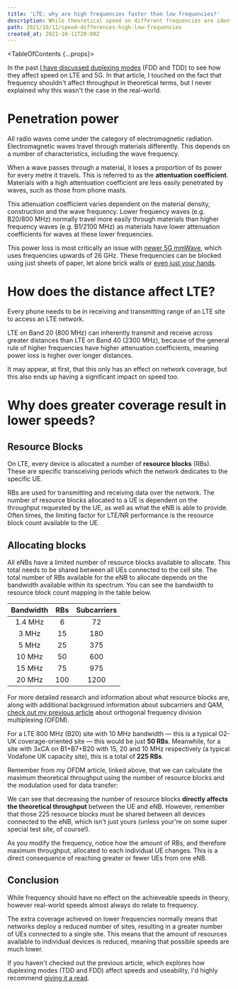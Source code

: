 ```yaml
---
title: 'LTE: why are high frequencies faster than low frequencies?'
description: While theoretical speed on different frequencies are identical on LTE, this is very rarely the case in the real world. Why is that?
path: 2021/10/11/speed-differences-high-low-frequencies
created_at: 2021-10-11T20:00Z
---
```



<TableOfContents {...props}></TableOfContents>

In the past [I have discussed duplexing modes](/blog/2021/07/24/lte-bands-and-duplex-modes) (FDD and TDD) to see how they affect speed on LTE and
5G. In that article, I touched on the fact that frequency shouldn't affect throughput in theoretical terms, but I never explained why this wasn't
the case in the real-world.

# Penetration power

All radio waves come under the category of electromagnetic radiation. Electromagnetic waves travel through materials differently. This depends on
a number of characteristics, including the wave frequency.

When a wave passes through a material, it loses a proportion of its power for every metre it travels. This is referred to as the **attentuation
coefficient**. Materials with a high attentuation coefficient are less easily penetrated by waves, such as those from phone masts.

This attenuation coefficient varies dependent on the material density, construction and the wave frequency. Lower frequency waves (e.g. B20/800
MHz) normally travel more easily through materials than higher frequency waves (e.g. B1/2100 MHz) as materials have lower attenuation
coefficients for waves at these lower frequencies.

This power loss is most critically an issue with [newer 5G mmWave](https://www.androidauthority.com/what-is-5g-mmwave-933631/), which uses
frequencies upwards of 26 GHz. These frequencies can be blocked using just sheets of paper, let alone brick walls or
[even just your hands](https://www.eetimes.com/mwc-are-your-5-fingers-blocking-your-5g/).

<SineWaveDampeningSimulator></SineWaveDampeningSimulator>

# How does the distance affect LTE?

Every phone needs to be in receiving and transmitting range of an LTE site to access an LTE network.

LTE on Band 20 (800 MHz) can inherently transmit and receive across greater distances than LTE on Band 40 (2300 MHz), because of the general rule
of higher frequencies have higher attenuation coefficients, meaning power loss is higher over longer distances.

It may appear, at first, that this only has an effect on network coverage, but this also ends up having a significant impact on speed too.

# Why does greater coverage result in lower speeds?

## Resource Blocks

On LTE, every device is allocated a number of **resource blocks** (RBs). These are specific transceiving periods which the network dedicates to
the specific UE.

RBs are used for transmitting and receiving data over the network. The number of resource blocks allocated to a UE is dependent on the throughput
requested by the UE, as well as what the eNB is able to provide. Often times, the limiting factor for LTE/NR performance is the resource block
count available to the UE.

## Allocating blocks

All eNBs have a limited number of resource blocks available to allocate. This total needs to be shared between all UEs connected to the cell
site. The total number of RBs available for the eNB to allocate depends on the bandwidth available within its spectrum. You can see the bandwidth
to resource block count mapping in the table below.

<div className="narrow">

| Bandwidth | RBs | Subcarriers |
| :-------: | :-: | :---------: |
|  1.4 MHz  |  6  |     72      |
|   3 MHz   | 15  |     180     |
|   5 MHz   | 25  |     375     |
|  10 MHz   | 50  |     600     |
|  15 MHz   | 75  |     975     |
|  20 MHz   | 100 |    1200     |

</div>

<FactBox title="Previous article">

For more detailed research and information about what resource blocks are, along with additional background information about subcarriers and
QAM, [check out my previous article](/blog/2021/08/21/ofdm-subcarriers-rb-in-4g-lte-and-5g) about orthogonal frequency division multiplexing
(OFDM).

</FactBox>

For a LTE 800 MHz (B20) site with 10 MHz bandwidth &mdash; this is a typical O2-UK coverage-oriented site &mdash; this would be just **50 RBs**.
Meanwhile, for a site with 3xCA on B1+B7+B20 with 15, 20 and 10 MHz respectively (a typical Vodafone UK capacity site), this is a total of **225
RBs**.

Remember from my OFDM article, linked above, that we can calculate the maximum theoretical throughput using the number of resource blocks and the
modulation used for data transfer:

<figure role="group">
  <MathBlock
    title="Max throughput calculation"
    math="\text{subcarrier count} = \text{RB count} \times 12\\\text{max throughput (bps)} = 15000 \times \text{subcarrier count} \times \text{bits per symbol}"
  ></MathBlock>
  <MathBlock
    color="neutral"
    title="Example"
    footer="45 MHz (225 resource blocks) at 256 QAM"
    math="\text{subcarrier count} = 225 \times 12 = 2700\\2700 \times 15000 \times 8 = 324\space\text{Mbps}"
  ></MathBlock>
</figure>

We can see that decreasing the number of resource blocks **directly affects the theoretical throughput** between the UE and eNB. However,
remember that those 225 resource blocks must be shared between all devices connected to the eNB, which isn't just yours (unless your're on some
super special test site, of course!).

<CoverageResourceBlocksDiagram></CoverageResourceBlocksDiagram>

As you modify the frequency, notice how the amount of RBs, and therefore maximum throughput, allocated to each individual UE changes. This is a
direct consequence of reaching greater or fewer UEs from one eNB.

## Conclusion

While frequency should have no effect on the achieveable speeds in theory, however real-world speeds almost always do relate to frequency.

The extra coverage achieved on lower frequencies normally means that networks deploy a reduced number of sites, resulting in a greater number of
UEs connected to a single site. This means that the amount of resources available to individual devices is reduced, meaning that possible speeds
are much lower.

If you haven't checked out the previous article, which explores how duplexing modes (TDD and FDD) affect speeds and useability, I'd highly
recommend [giving it a read](/blog/2021/07/24/lte-bands-and-duplex-modes).
